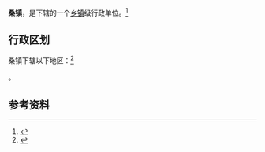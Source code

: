 {{中国乡级行政区|61/04/81/102/000}}

'''桑镇'''，是{{PRC admin/fullname|61/04/81/102/000|3}}下辖的一个[[乡镇|乡镇]]级行政单位。<ref>{{PRC admin/ref sgc|{{PRC admin/parent|61/04/81/102/000}}}}</ref>

== 行政区划 ==

桑镇下辖以下地区：<ref>{{PRC admin/ref sgc|61/04/81/102/000}}</ref>

{{PRC admin/children|61/04/81/102/000}}。

== 参考资料 ==

{{reflist}}

{{行政区划小作品}}
{{PRC admin/navcat|61/04/81/102/000}}